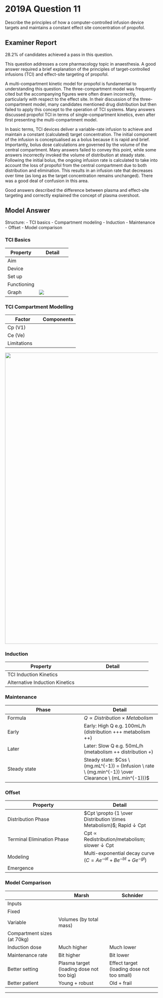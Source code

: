 # 2019A Question 11 

Describe the principles of how a computer-controlled infusion device targets and maintains a constant effect site concentration of propofol.


## Examiner Report

28.2% of candidates achieved a pass in this question.

This question addresses a core pharmacology topic in anaesthesia. A good answer required a brief explanation of the principles of target-controlled infusions (TCI) and effect-site targeting of propofol.

A multi-compartment kinetic model for propofol is fundamental to understanding this question. The three-compartment model was frequently cited but the accompanying figures were often drawn incorrectly, particularly with respect to the effect site. In their discussion of the three-compartment model, many candidates mentioned drug distribution but then failed to apply this concept to the operation of TCI systems. Many answers discussed propofol TCI in terms of single-compartment kinetics, even after first presenting the multi-compartment model.

In basic terms, TCI devices deliver a variable-rate infusion to achieve and maintain a constant (calculated) target concentration. The initial component of the infusion is conceptualised as a bolus because it is rapid and brief. Importantly, bolus dose calculations are governed by the volume of the central compartment. Many answers failed to convey this point, while some answers incorrectly invoked the volume of distribution at steady state. Following the initial bolus, the ongoing infusion rate is calculated to take into account the loss of propofol from the central compartment due to both distribution and elimination. This results in an infusion rate that decreases over time (as long as the target concentration remains unchanged). There was a good deal of confusion in this area.

Good answers described the difference between plasma and effect-site targeting and correctly explained the concept of plasma overshoot.

## Model Answer

Structure:
- TCI basics
- Compartment modeling
- Induction
- Maintenance
- Offset
- Model comparison

### TCI Basics


|Property|Detail|
| -- | -- |
|Aim|<p>- Achieve target rapidly and with minimal overshoot</p><p>- Maintain target with minimal variability</p>|
|Device|<p>- Pump + syringe</p><p>- User interface</p><p>- Microprocessor</p>|
|Set up|<p>- Enter patient age, weight +/- height, sex</p><p>- Enter desired Cpt or Cet (usually 1-8μg/mL)</p>|
|Functioning|<p>- Initial loading dose</p><p>- Continuous infusion with q10 second rate adjustment</p><p>- Desired concentration reached within 30-60 seconds</p><p>- Rate increase: Further bolus then increased infusion rate</p><p>- Rate decrease: Pause then decreased infusion rate</p><p>- Allow overshoot and undershoot of Cpt if targeting Cet</p>|
|Graph|<img src="resources/effect-site-targeting.svg">|

### TCI Compartment Modelling


|Factor|Components|
| -- | -- |
|Cp (V1)|<p>- Small number of healthy volunteers</p><p>- Propofol infusion at various rates for various duration</p><p>- Serial blood sampling → Chromatography</p><p>- Plot Cp vs time</p><p>- Non-linear regression analysis → Tri-exponential decay curve, rate constants, compartment volumes</p><p><img src="resources/triexponential-decay.svg"></p>|
|Ce (Ve)|<p>- Cannot measure directly</p><p>- Derived from relationship between Cp and EEG data</p><p>- Comprises:</p><p>&emsp;- Time for Cp-Ce equilibration (some delay)</p><p>&emsp;&emsp;- i.e. Pharmacobiophasics: ∆Ce/dt = k1eCp – ke0Ce</p><p>&emsp;- Time for drug-receptor interactions (minimal delay)</p><p>&emsp;&emsp;- i.e. Pharmacodynamics: $E = E0 + {E_{max} \times Ce\gamma \over EC_{50} + Ce\gamma}$</p>|
|Limitations|<p>Fundamental:</p><p>- Simplification of body composition</p><p>- Failure to model intravenous induction</p><p>- Inability to measure Ce</p><br><p>Logistical:</p><p>- Processor maximum rate 1200mL/h</p><p>- Inability to identify line disconnection</p><br><p>Kinetic: Inaccurate estimates of:<br><p>- V1: ∝ Blood volume (↑ in pregnancy, ↓ in haemorrhagic shock)</p><p>- V2: ∝ Musculature (↑ in athletes)</p><p>- V3: ∝ Adiposity (↑ in obese)</p><p>- Inter-compartmental rate constants: ∝ Cardiac output (↓ in shock)</p><p>- Elimination rate constant: ∝ Clearance (↓ in liver failure)</p><p><br>Dynamic:</p><p>- Highly variable Cp50:</p><p>&emsp;- Receptor polymorphism</p><p>&emsp;- Use of adjuvants</p>|

<img src="resources/3compartment+effect.svg" style="width: 60pc;">

### Induction


|Property|Detail|
| -- | -- |
|TCI Induction Kinetics|<p>- Poorly modeled</p><p>- Loading dose = Cpt x VDC</p><p>- At 70kg, VDC 0.45L/kg, Cpt 4μg/mL, dose = 126mg</p><p>- Infusion rate (Q) max 1200mL/h in most machines</p>|
|Alternative Induction Kinetics|<p>$\mbox{Time to LOC} \propto {Peak \ Cp \over Time \ to\ peak \ Cp}$</p><p>Peak Cp ∝:</p><p>- Dose size</p><p>- Speed of injection</p><p>- 1/Cardiac output</p><p>- 1/Central blood volume (Central blood volume ∝ total blood volume)</p><p>- Speed and extent of recirculatory second peak (important if bolus is slow)</p><br><p>Time to peak Cp ∝:</p><p>- 1/Cardiac output (note contradictory effects of cardiac output)</p><p>- 1/Distance from injection site to heart</p>|

### Maintenance


|Phase|Detail|
| -- | -- |
|Formula|$Q \propto Distribution \times Metabolism$|
|Early|Early: High Q e.g. 100mL/h (distribution +++ metabolism ++)|
|Later|Later: Slow Q e.g. 50mL/h (metabolism ++ distribution +)|
|Steady state|Steady state: $Css \ (mg.mL^{-1}) = {Infusion \ rate \ (mg.min^{-1}) \over Clearance \ (mL.min^{-1})}$|

### Offset


|Property|Detail|
| -- | -- |
|Distribution Phase|$Cpt \propto {1 \over Distribution \times Metabolism}$; Rapid ↓ Cpt|
|Terminal Elimination Phase|Cpt ∝ Redistribution/metabolism; slower ↓ Cpt|
|Modeling|Multi-exponential decay curve ($C = Ae^{-at} + Be^{-bt} + Ge^{-gt}$)|
|Emergence|<p>- Estimated to occur at ~1μg/mL</p><p>- Highly variable</p>|

### Model Comparison


||Marsh|Schnider|
| -- | -- | -- |
|Inputs|<p>Age (>16 only as a qualifier)</p><p>Weight (adjust in obesity)</p>|<p>Age</p><p>Lean Body Mass:</p><p>&emsp;- Sex</p><p>&emsp;- Height</p><p>&emsp;- Weight</p>|
|Fixed|<p>Rate constants</p><p>ke0 (0.26 or 1.2)</p>|<p>V1, V3</p><p>k13, k31</p><p>ke0 (0.456)</p>|
|Variable|Volumes (by total mass)|<p>V2, k12, k21 (by age)</p><p>k10 (by age, lean mass)</p>|
|Compartment sizes (at 70kg)|<p>V1: 16L</p><p>V2: 30L</p><p>V3: 230L</p>|<p>V1: 4.27L</p><p>V2: 32L</p><p>V3: 230L</p>|
|Induction dose|Much higher|Much lower|
|Maintenance rate|Bit higher|Bit lower|
|Better setting|Plasma target <br>(loading dose not too big)|Effect target <br>(loading dose not too small)|
|Better patient|Young + robust|Old + frail|


--- 

